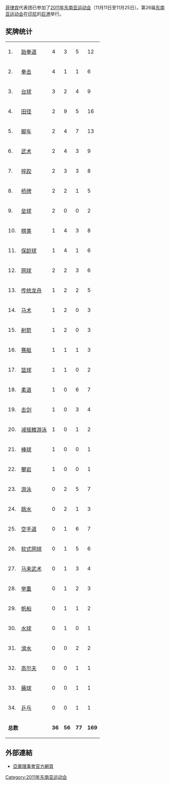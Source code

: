 {{Infobox Country Southeast Asian Games
|NOC=PHI
|games=2011年
|competitors=512
|sports=39
|officials=140
|flagbearer=
|gold=36
|silver=56
|bronze=77
|total=169
|rank=6
}}

[[菲律宾|菲律宾]]代表团已参加了[[2011年东南亚运动会|2011年东南亚运动会]]（11月11日至11月25日）。第26届[[东南亚运动会|东南亚运动会]]在[[印尼|印尼]]的[[巨港|巨港]]举行。
== 奖牌统计 ==
{| {{RankedMedalTable|class=wikitable sortable|team=项目}}
|-
|1.||[[2011年东南亚运动会跆拳道比赛|跆拳道]] ||4 ||3 ||5 ||12
|-
|2.||[[2011年东南亚运动会拳击比赛|拳击]] ||4 ||1 ||1 ||6
|-
|3.||[[2011年东南亚运动会台球比赛|台球]] ||3 ||2 ||4 ||9
|-
|4.||[[2011年东南亚运动会田径比赛|田径]] ||2 ||9 ||5 ||16
|-
|5.||[[2011年东南亚运动会脚车比赛|脚车]] || 2 || 4 || 7 ||13
|-
|6.||[[2011年东南亚运动会武术比赛|武术]] || 2 || 4 || 3 ||9
|-
|7.||[[2011年东南亚运动会摔跤比赛|摔跤]] ||2 ||3 ||3 ||8
|-
|8.||[[2011年东南亚运动会桥牌比赛|桥牌]] || 2 || 2 || 1 ||5
|-
|9.||[[2011年东南亚运动会垒球比赛|垒球]] || 2 || 0 || 0 || 2
|-
|10.||[[2011年东南亚运动会棋类比赛|棋类]] || 1 || 4 || 3 || 8
|-
|11.||[[2011年东南亚运动会保龄球比赛|保龄球]] || 1 || 4 || 1 || 6
|-
|12.||[[2011年东南亚运动会网球比赛|网球]] || 2 || 2 || 3 || 6
|-
|13.||[[2011年东南亚运动会传统龙舟比赛|传统龙舟]] || 1 || 2 || 2 || 5
|-
|14.||[[2011年东南亚运动会马术比赛|马术]] || 1 || 2 || 0 || 3
|-
|15.||[[2011年东南亚运动会射箭比赛|射箭]] || 1 || 2 || 0 || 3
|-
|16.||[[2011年东南亚运动会赛艇比赛|赛艇]] || 1 || 1 || 1 || 3
|-
|17.||[[2011年东南亚运动会篮球比赛|篮球]] || 1 || 1 || 0 || 2
|-
|18.||[[2011年东南亚运动会柔道比赛|柔道]] || 1 || 0 || 6 || 7
|-
|19.||[[2011年东南亚运动会击剑比赛|击剑]] || 1 || 0 || 3 || 4
|-
|20.||[[2011年东南亚运动会减摇鳍游泳比赛|减摇鳍游泳]] || 1 || 0 || 1 || 2
|-
|21.||[[2011年东南亚运动会棒球比赛|棒球]] || 1 || 0 || 0 ||1
|-
|22.||[[2011年东南亚运动会攀岩比赛|攀岩]] ||1 ||0 ||0 ||1
|-
|23.||[[2011年东南亚运动会游泳比赛|游泳]] || 0 || 2 || 5 || 7
|-
|24.||[[2011年东南亚运动会跳水比赛|跳水]] || 0 || 2 || 1 || 3
|-
|25.||[[2011年东南亚运动会空手道比赛|空手道]] || 0 || 1 || 6 || 7
|-
|26.||[[2011年东南亚运动会软式网球比赛|软式网球]] || 0 || 1 || 5 || 6
|-
|27.||[[2011年东南亚运动会马来武术比赛|马来武术]] || 0 || 1 || 3 || 4
|-
|28.||[[2011年东南亚运动会举重比赛|举重]] || 0 || 1 || 2 || 3
|-
|29.||[[2011年东南亚运动会帆船比赛|帆船]] || 0 || 1 || 1 || 2
|-
|30.||[[2011年东南亚运动会水球比赛|水球]] || 0 || 1 || 0 || 1
|-
|31.||[[2011年东南亚运动会滑水比赛|滑水]] || 0 || 0 || 2 || 2
|-
|32.||[[2011年东南亚运动会高尔夫比赛|高尔夫]] || 0 || 0 || 1 || 1
|-
|33.||[[2011年东南亚运动会藤球比赛|藤球]] || 0 || 0 || 1 || 1
|-
|34.||[[2011年东南亚运动会乒乓球比赛|乒乓]] || 0 || 0 || 1 || 1
|--class="sortbottom"
|colspan=2|'''总数'''||'''36'''||'''56'''||'''77'''||'''169'''
|}

== 外部連結 ==
<references />
* [https://web.archive.org/web/20090303150302/http://ocasia.org/regional_games.asp 亞奧理事會官方網頁]


{{2011年东南亚运动会国家代表团}}

[[Category:2011年东南亚运动会|Category:2011年东南亚运动会]]